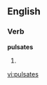 
==English==

===Verb===
'''pulsates'''

# {{third-person singular of|[[pulsate]]}}

[[vi:pulsates]]